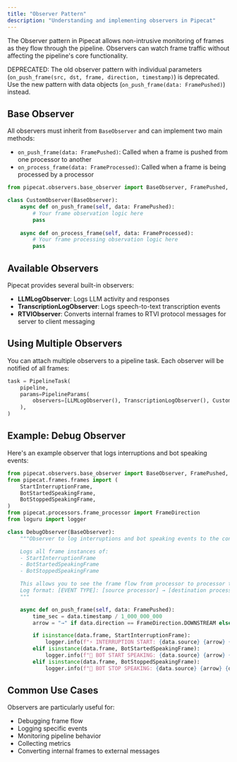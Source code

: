 ```yaml
---
title: "Observer Pattern"
description: "Understanding and implementing observers in Pipecat"
---
```


The Observer pattern in Pipecat allows non-intrusive monitoring of frames as they flow through the pipeline. Observers can watch frame traffic without affecting the pipeline's core functionality.

<Warning>DEPRECATED: The old observer pattern with individual parameters (`on_push_frame(src, dst, frame, direction, timestamp)`) is deprecated. Use the new pattern with data objects (`on_push_frame(data: FramePushed)`) instead.</Warning>

## Base Observer

All observers must inherit from `BaseObserver` and can implement two main methods:

- `on_push_frame(data: FramePushed)`: Called when a frame is pushed from one processor to another
- `on_process_frame(data: FrameProcessed)`: Called when a frame is being processed by a processor

```python
from pipecat.observers.base_observer import BaseObserver, FramePushed, FrameProcessed

class CustomObserver(BaseObserver):
    async def on_push_frame(self, data: FramePushed):
        # Your frame observation logic here
        pass
    
    async def on_process_frame(self, data: FrameProcessed):
        # Your frame processing observation logic here
        pass
```

## Available Observers

Pipecat provides several built-in observers:

- **LLMLogObserver**: Logs LLM activity and responses
- **TranscriptionLogObserver**: Logs speech-to-text transcription events
- **RTVIObserver**: Converts internal frames to RTVI protocol messages for server to client messaging

## Using Multiple Observers

You can attach multiple observers to a pipeline task. Each observer will be notified of all frames:

```python
task = PipelineTask(
    pipeline,
    params=PipelineParams(
        observers=[LLMLogObserver(), TranscriptionLogObserver(), CustomObserver()],
    ),
)
```

## Example: Debug Observer

Here's an example observer that logs interruptions and bot speaking events:

```python
from pipecat.observers.base_observer import BaseObserver, FramePushed, FrameProcessed
from pipecat.frames.frames import (
    StartInterruptionFrame,
    BotStartedSpeakingFrame,
    BotStoppedSpeakingFrame,
)
from pipecat.processors.frame_processor import FrameDirection
from loguru import logger

class DebugObserver(BaseObserver):
    """Observer to log interruptions and bot speaking events to the console.

    Logs all frame instances of:
    - StartInterruptionFrame
    - BotStartedSpeakingFrame
    - BotStoppedSpeakingFrame

    This allows you to see the frame flow from processor to processor through the pipeline for these frames.
    Log format: [EVENT TYPE]: [source processor] → [destination processor] at [timestamp]s
    """

    async def on_push_frame(self, data: FramePushed):
        time_sec = data.timestamp / 1_000_000_000
        arrow = "→" if data.direction == FrameDirection.DOWNSTREAM else "←"

        if isinstance(data.frame, StartInterruptionFrame):
            logger.info(f"⚡ INTERRUPTION START: {data.source} {arrow} {data.destination} at {time_sec:.2f}s")
        elif isinstance(data.frame, BotStartedSpeakingFrame):
            logger.info(f"🤖 BOT START SPEAKING: {data.source} {arrow} {data.destination} at {time_sec:.2f}s")
        elif isinstance(data.frame, BotStoppedSpeakingFrame):
            logger.info(f"🤖 BOT STOP SPEAKING: {data.source} {arrow} {data.destination} at {time_sec:.2f}s")
```

## Common Use Cases

Observers are particularly useful for:

- Debugging frame flow
- Logging specific events
- Monitoring pipeline behavior
- Collecting metrics
- Converting internal frames to external messages
